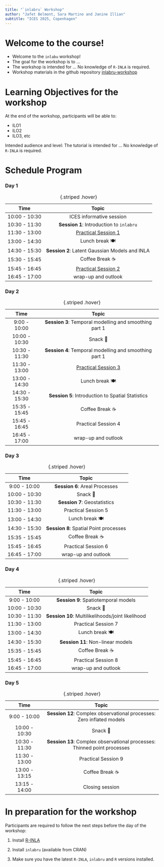 ```yaml
---
title: "`inlabru` Workshop"
author: "Jafet Belmont, Sara Martino and Janine Illian"
subtitle: "ICES 2025, Copenhagen"
---
```


# Welcome to the course!

-   Welcome to the `inlabu` workshop!
-   The goal for the workshop is to ...
-   The workshop is intended for ... No knowledge of `R-INLA` is required.
-   Workshop materials in the github repository [inlabru-workshop](https://github.com/Ecol-Stats/inlabru_workshop/tree/main/docs/copenague)

# Learning Objectives for the workshop

At the end of the workshop, participants will be able to:

-   ILO1
-   ILO2
-   ILO3, etc

Intended audience and level: The tutorial is intended for ... No knowledge of `R-INLA` is required.

# Schedule Program {#schedule-tabs}

::: panel-tabset
### Day 1

|     Time      |                     Topic                      |
|:-------------:|:----------------------------------------------:|
| 10:00 - 10:30 |            ICES informative session            |
| 10:30 - 11:30 |    **Session 1**: Introduction to `inlabru`    |
| 11:30 - 13:00 |   [Practical Session 1](day1_practical.qmd)    |
| 13:00 - 14:30 |                 Lunch break 🍽️                 |
| 14:30 - 15:30 | **Session 2**: Latent Gaussian Models and INLA |
| 15:30 - 15:45 |                Coffee Break ☕                 |
| 15:45 - 16:45 |  [Practical Session 2](day1_practical_2.qmd)   |
| 16:45 - 17:00 |              wrap-up and outlook               |

: {.striped .hover}

### Day 2

|     Time      |                         Topic                          |
|:-------------:|:------------------------------------------------------:|
| 9:00 - 10:00  | **Session 3**: Temporal modelling and smoothing part 1 |
| 10:00 - 10:30 |                        Snack 🥙                        |
| 10:30 - 11:30 | **Session 4**: Temporal modelling and smoothing part 1 |
| 11:30 - 13:00 |      [Practical Session 3](day2_practical_3.qmd)       |
| 13:00 - 14:30 |                     Lunch break 🍽️                     |
| 14:30 - 15:30 |   **Session 5**: Introduction to Spatial Statistics    |
| 15:35 - 15:45 |                    Coffee Break ☕                     |
| 15:45 - 16:45 |                  Practical Session 4                   |
| 16:45 - 17:00 |                  wrap-up and outlook                   |

: {.striped .hover}

### Day 3

|     Time      |                 Topic                  |
|:-------------:|:--------------------------------------:|
| 9:00 - 10:00  |     **Session 6**: Areal Processes     |
| 10:00 - 10:30 |                Snack 🥙                |
| 10:30 - 11:30 |      **Session 7**: Geostatistics      |
| 11:30 - 13:00 |          Practical Session 5           |
| 13:00 - 14:30 |             Lunch break 🍽️             |
| 14:30 - 15:30 | **Session 8**: Spatial Point processes |
| 15:35 - 15:45 |            Coffee Break ☕             |
| 15:45 - 16:45 |          Practical Session 6           |
| 16:45 - 17:00 |          wrap-up and outlook           |

: {.striped .hover}

### Day 4

|     Time      |                       Topic                       |
|:-------------:|:-------------------------------------------------:|
| 9:00 - 10:00  |       **Session 9**: Spatiotemporal models        |
| 10:00 - 10:30 |                     Snack 🥙                      |
| 10:30 - 11:30 | **Session 10**: Multilikelihoods/joint likelihood |
| 11:30 - 13:00 |                Practical Session 7                |
| 13:00 - 14:30 |                  Lunch break 🍽️                   |
| 14:30 - 15:30 |         **Session 11**: Non-linear models         |
| 15:35 - 15:45 |                  Coffee Break ☕                  |
| 15:45 - 16:45 |                Practical Session 8                |
| 16:45 - 17:00 |                wrap-up and outlook                |

: {.striped .hover}

### Day 5

| Time | Topic |
|:----------------:|:----------------------------------------------------:|
| 9:00 - 10:00 | **Session 12**: Complex observational processes: Zero inflated models |
| 10:00 - 10:30 | Snack 🥙 |
| 10:30 - 11:30 | **Session 13**: Complex observational processes: Thinned point processes |
| 11:30 - 13:00 | Practical Session 9 |
| 13:00 - 13:15 | Coffee Break ☕ |
| 13:15 - 14:00 | Closing session |

: {.striped .hover}
:::

# In preparation for the workshop

Participants are required to follow the next steps before the day of the workshop:

1.  Install [R-INLA](https://www.r-inla.org/download-install)

2.  Install `inlabru` (available from CRAN)

3.  Make sure you have the latest `R-INLA`, `inlabru` and `R` versions installed.
